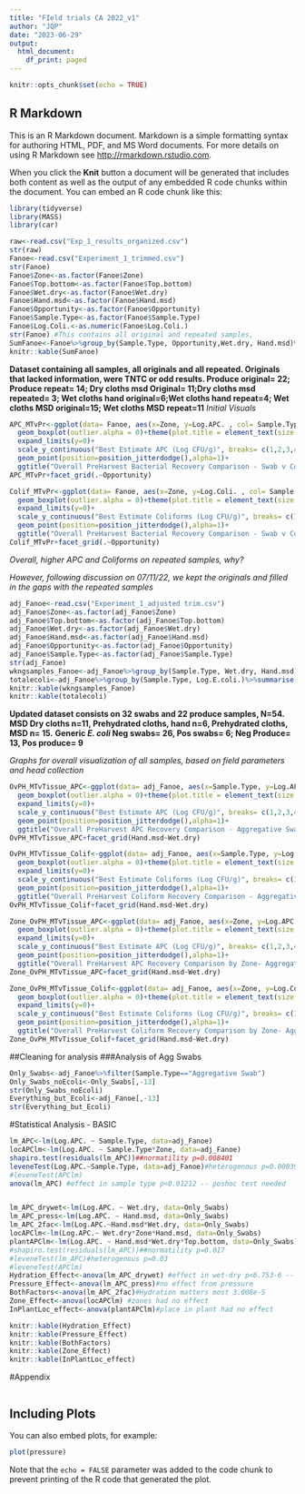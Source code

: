 ```yaml
---
title: "FIeld trials CA 2022_v1"
author: "JQP"
date: "2023-06-29"
output:
  html_document:
    df_print: paged
---
```


```r
knitr::opts_chunk$set(echo = TRUE)
```

## R Markdown

This is an R Markdown document. Markdown is a simple formatting syntax for authoring HTML, PDF, and MS Word documents. For more details on using R Markdown see <http://rmarkdown.rstudio.com>.

When you click the **Knit** button a document will be generated that includes both content as well as the output of any embedded R code chunks within the document. You can embed an R code chunk like this:

```r
library(tidyverse)
library(MASS)
library(car)
```


```r
raw<-read.csv("Exp_1_results_organized.csv")
str(raw)
Fanoe<-read.csv("Experiment_1_trimmed.csv")
str(Fanoe)
Fanoe$Zone<-as.factor(Fanoe$Zone)
Fanoe$Top.bottom<-as.factor(Fanoe$Top.bottom)
Fanoe$Wet.dry<-as.factor(Fanoe$Wet.dry)
Fanoe$Hand.msd<-as.factor(Fanoe$Hand.msd)
Fanoe$Opportunity<-as.factor(Fanoe$Opportunity)
Fanoe$Sample.Type<-as.factor(Fanoe$Sample.Type)
Fanoe$Log.Coli.<-as.numeric(Fanoe$Log.Coli.)
str(Fanoe) #This contains all original and repeated samples, 
SumFanoe<-Fanoe%>%group_by(Sample.Type, Opportunity,Wet.dry, Hand.msd)%>%summarise(n=n())
knitr::kable(SumFanoe)
```
**Dataset containing all samples, all originals and all repeated. Originals that lacked information, were TNTC or odd results. Produce original= 22; Produce repeat= 14; Dry cloths msd Original= 11;Dry cloths msd repeated= 3; Wet cloths hand original=6;Wet cloths hand repeat=4; Wet cloths MSD original=15; Wet cloths MSD repeat=11**
*Initial Visuals*

```r
APC_MTvPr<-ggplot(data= Fanoe, aes(x=Zone, y=Log.APC. , col= Sample.Type))+
  geom_boxplot(outlier.alpha = 0)+theme(plot.title = element_text(size = rel(1.2), face = "bold"), axis.text = element_text(size= 10, angle=0, hjust=0.5), axis.title = element_text(size=12))+
  expand_limits(y=0)+
  scale_y_continuous("Best Estimate APC (Log CFU/g)", breaks= c(1,2,3,4,5,6,7))+
  geom_point(position=position_jitterdodge(),alpha=1)+
  ggtitle("Overall PreHarvest Bacterial Recovery Comparison - Swab v Composite Tissue ")
APC_MTvPr+facet_grid(.~Opportunity)
```

```r
Colif_MTvPr<-ggplot(data= Fanoe, aes(x=Zone, y=Log.Coli. , col= Sample.Type))+
  geom_boxplot(outlier.alpha = 0)+theme(plot.title = element_text(size = rel(1.2), face = "bold"), axis.text = element_text(size= 10, angle=0, hjust=0.5), axis.title = element_text(size=12))+
  expand_limits(y=0)+
  scale_y_continuous("Best Estimate Coliforms (Log CFU/g)", breaks= c(1,2,3,4,5,6,7))+
  geom_point(position=position_jitterdodge(),alpha=1)+
  ggtitle("Overall PreHarvest Bacterial Recovery Comparison - Swab v Composite Tissue ")
Colif_MTvPr+facet_grid(.~Opportunity)
```
*Overall, higher APC and Coliforms on repeated samples, why?* 

*_However, following discussion on 07/11/22, we kept the originals and filled in the gaps with the repeated samples_*

```r
adj_Fanoe<-read.csv("Experiment_1_adjusted trim.csv")
adj_Fanoe$Zone<-as.factor(adj_Fanoe$Zone)
adj_Fanoe$Top.bottom<-as.factor(adj_Fanoe$Top.bottom)
adj_Fanoe$Wet.dry<-as.factor(adj_Fanoe$Wet.dry)
adj_Fanoe$Hand.msd<-as.factor(adj_Fanoe$Hand.msd)
adj_Fanoe$Opportunity<-as.factor(adj_Fanoe$Opportunity)
adj_Fanoe$Sample.Type<-as.factor(adj_Fanoe$Sample.Type)
str(adj_Fanoe)
wkngsamples_Fanoe<-adj_Fanoe%>%group_by(Sample.Type, Wet.dry, Hand.msd)%>%summarise(n=n())
totalecoli<-adj_Fanoe%>%group_by(Sample.Type, Log.E.coli.)%>%summarise(count=n())
knitr::kable(wkngsamples_Fanoe)
knitr::kable(totalecoli)
```
**Updated dataset consists on 32 swabs and 22 produce samples, N=54. MSD Dry cloths n=11, Prehydrated cloths, hand n=6, Prehydrated cloths, MSD n= 15.** **Generic *E. coli* Neg swabs= 26, Pos swabs= 6; Neg Produce= 13, Pos produce= 9**

*Graphs for overall visualization of all samples, based on field parameters and head collection*
```r
OvPH_MTvTissue_APC<-ggplot(data= adj_Fanoe, aes(x=Sample.Type, y=Log.APC. , col= Sample.Type))+
  geom_boxplot(outlier.alpha = 0)+theme(plot.title = element_text(size = rel(1.2), face = "bold"), axis.text = element_text(size= 10, angle=0, hjust=0.5), axis.title = element_text(size=12))+
  expand_limits(y=0)+
  scale_y_continuous("Best Estimate APC (Log CFU/g)", breaks= c(1,2,3,4,5,6,7,8,9))+
  geom_point(position=position_jitterdodge(),alpha=1)+
  ggtitle("Overall PreHarvest APC Recovery Comparison - Aggregative Swab v Composite Produce Samples")
OvPH_MTvTissue_APC+facet_grid(Hand.msd~Wet.dry)

OvPH_MTvTissue_Colif<-ggplot(data= adj_Fanoe, aes(x=Sample.Type, y=Log.Coli. , col= Sample.Type))+
  geom_boxplot(outlier.alpha = 0)+theme(plot.title = element_text(size = rel(1.2), face = "bold"), axis.text = element_text(size= 10, angle=0, hjust=0.5), axis.title = element_text(size=12))+
  expand_limits(y=0)+
  scale_y_continuous("Best Estimate Coliforms (Log CFU/g)", breaks= c(1,2,3,4,5,6,7,8,9))+
  geom_point(position=position_jitterdodge(),alpha=1)+
  ggtitle("Overall PreHarvest Coliform Recovery Comparison - Aggregative Swab v Composite Produce Samples")
OvPH_MTvTissue_Colif+facet_grid(Hand.msd~Wet.dry)

Zone_OvPH_MTvTissue_APC<-ggplot(data= adj_Fanoe, aes(x=Zone, y=Log.APC. , col= Sample.Type))+
  geom_boxplot(outlier.alpha = 0)+theme(plot.title = element_text(size = rel(1.2), face = "bold"), axis.text = element_text(size= 10, angle=0, hjust=0.5), axis.title = element_text(size=12))+
  expand_limits(y=0)+
  scale_y_continuous("Best Estimate APC (Log CFU/g)", breaks= c(1,2,3,4,5,6,7,8,9))+
  geom_point(position=position_jitterdodge(),alpha=1)+
  ggtitle("Overall PreHarvest APC Recovery Comparison by Zone- Aggregative Swab v Composite Produce Samples")
Zone_OvPH_MTvTissue_APC+facet_grid(Hand.msd~Wet.dry)

Zone_OvPH_MTvTissue_Colif<-ggplot(data= adj_Fanoe, aes(x=Zone, y=Log.Coli. , col= Sample.Type))+
  geom_boxplot(outlier.alpha = 0)+theme(plot.title = element_text(size = rel(1.2), face = "bold"), axis.text = element_text(size= 10, angle=0, hjust=0.5), axis.title = element_text(size=12))+
  expand_limits(y=0)+
  scale_y_continuous("Best Estimate Coliforms (Log CFU/g)", breaks= c(1,2,3,4,5,6,7,8,9))+
  geom_point(position=position_jitterdodge(),alpha=1)+
  ggtitle("Overall PreHarvest Coliform Recovery Comparison by Zone- Aggregative Swab v Composite Produce Samples")
Zone_OvPH_MTvTissue_Colif+facet_grid(Hand.msd~Wet.dry)
```

##Cleaning for analysis 
###Analysis of Agg Swabs

```r
Only_Swabs<-adj_Fanoe%>%filter(Sample.Type=="Aggregative Swab")
Only_Swabs_noEcoli<-Only_Swabs[,-13]
str(Only_Swabs_noEcoli)
Everything_but_Ecoli<-adj_Fanoe[,-13]
str(Everything_but_Ecoli)
```

#Statistical Analysis - BASIC

```r
lm_APC<-lm(Log.APC. ~ Sample.Type, data=adj_Fanoe)
locAPClm<-lm(Log.APC. ~ Sample.Type*Zone, data=adj_Fanoe)
shapiro.test(residuals(lm_APC))##normatility p=0.008401
leveneTest(Log.APC.~Sample.Type, data=adj_Fanoe)#heterogenous p=0.00039
#leveneTest(APClm)
anova(lm_APC) #effect in sample type p<0.01212 -- poshoc test needed


lm_APC_drywet<-lm(Log.APC. ~ Wet.dry, data=Only_Swabs)
lm_APC_press<-lm(Log.APC. ~ Hand.msd, data=Only_Swabs)
lm_APC_2fac<-lm(Log.APC.~Hand.msd*Wet.dry, data=Only_Swabs)
locAPClm<-lm(Log.APC.~ Wet.dry*Zone*Hand.msd, data=Only_Swabs)
plantAPClm<-lm(Log.APC. ~ Hand.msd*Wet.dry*Top.bottom, data=Only_Swabs)
#shapiro.test(residuals(lm_APC))##normatility p=0.017
#leveneTest(lm_APC)#heterogenous p=0.03
#leveneTest(APClm)
Hydration_Effect<-anova(lm_APC_drywet) #effect in wet-dry p<6.753-6 -- poshoc test needed
Pressure_Effect<-anova(lm_APC_press)#no effect from pressure
BothFactors<-anova(lm_APC_2fac)#Hydration matters most 3.008e-5
Zone_Effect<-anova(locAPClm) #zones had no effect
InPlantLoc_effect<-anova(plantAPClm)#place in plant had no effect

knitr::kable(Hydration_Effect)
knitr::kable(Pressure_Effect)
knitr::kable(BothFactors)
knitr::kable(Zone_Effect)
knitr::kable(InPlantLoc_effect)
```


#Appendix
```r

```

## Including Plots

You can also embed plots, for example:

```r
plot(pressure)
```

Note that the `echo = FALSE` parameter was added to the code chunk to prevent printing of the R code that generated the plot.
